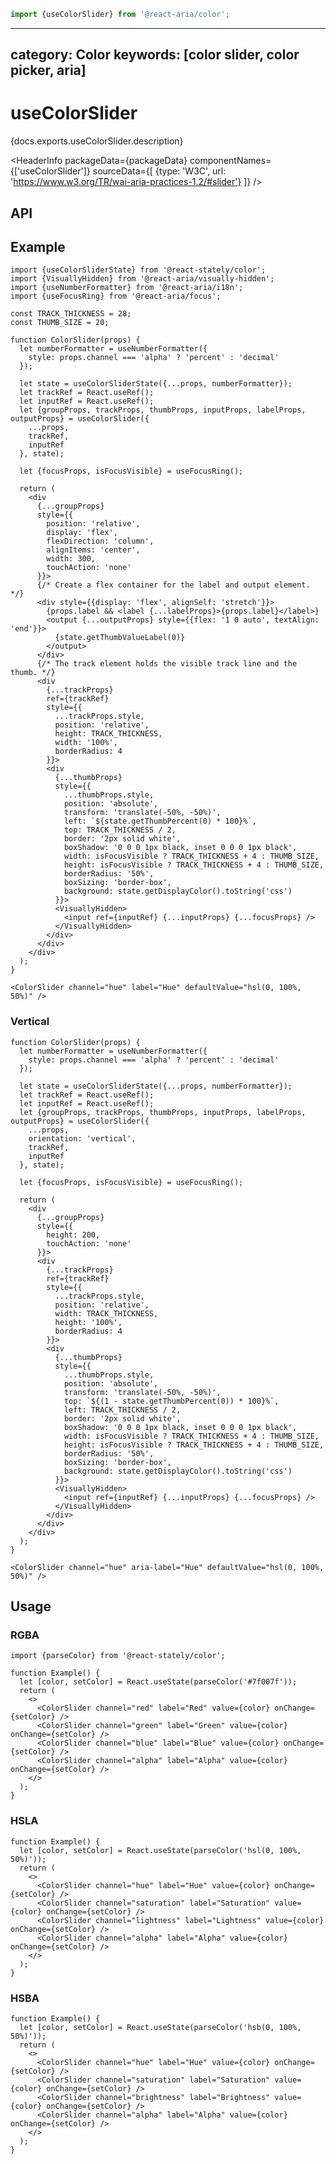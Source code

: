 <!-- Copyright 2020 Adobe. All rights reserved.
This file is licensed to you under the Apache License, Version 2.0 (the "License");
you may not use this file except in compliance with the License. You may obtain a copy
of the License at http://www.apache.org/licenses/LICENSE-2.0
Unless required by applicable law or agreed to in writing, software distributed under
the License is distributed on an "AS IS" BASIS, WITHOUT WARRANTIES OR REPRESENTATIONS
OF ANY KIND, either express or implied. See the License for the specific language
governing permissions and limitations under the License. -->



```jsx import
import {useColorSlider} from '@react-aria/color';
```

---
category: Color
keywords: [color slider, color picker, aria]
---

# useColorSlider

<p>{docs.exports.useColorSlider.description}</p>

<HeaderInfo
  packageData={packageData}
  componentNames={['useColorSlider']}
  sourceData={[
    {type: 'W3C', url: 'https://www.w3.org/TR/wai-aria-practices-1.2/#slider'}
  ]} />

## API

<FunctionAPI function={docs.exports.useColorSlider} links={docs.links} />

## Example

```tsx example export=true
import {useColorSliderState} from '@react-stately/color';
import {VisuallyHidden} from '@react-aria/visually-hidden';
import {useNumberFormatter} from '@react-aria/i18n';
import {useFocusRing} from '@react-aria/focus';

const TRACK_THICKNESS = 28;
const THUMB_SIZE = 20;

function ColorSlider(props) {
  let numberFormatter = useNumberFormatter({
    style: props.channel === 'alpha' ? 'percent' : 'decimal'
  });

  let state = useColorSliderState({...props, numberFormatter});
  let trackRef = React.useRef();
  let inputRef = React.useRef();
  let {groupProps, trackProps, thumbProps, inputProps, labelProps, outputProps} = useColorSlider({
    ...props,
    trackRef,
    inputRef
  }, state);

  let {focusProps, isFocusVisible} = useFocusRing();

  return (
    <div
      {...groupProps}
      style={{
        position: 'relative',
        display: 'flex',
        flexDirection: 'column',
        alignItems: 'center',
        width: 300,
        touchAction: 'none'
      }}>
      {/* Create a flex container for the label and output element. */}
      <div style={{display: 'flex', alignSelf: 'stretch'}}>
        {props.label && <label {...labelProps}>{props.label}</label>}
        <output {...outputProps} style={{flex: '1 0 auto', textAlign: 'end'}}>
          {state.getThumbValueLabel(0)}
        </output>
      </div>
      {/* The track element holds the visible track line and the thumb. */}
      <div
        {...trackProps}
        ref={trackRef}
        style={{
          ...trackProps.style,
          position: 'relative',
          height: TRACK_THICKNESS,
          width: '100%',
          borderRadius: 4
        }}>
        <div
          {...thumbProps}
          style={{
            ...thumbProps.style,
            position: 'absolute',
            transform: 'translate(-50%, -50%)',
            left: `${state.getThumbPercent(0) * 100}%`,
            top: TRACK_THICKNESS / 2,
            border: '2px solid white',
            boxShadow: '0 0 0 1px black, inset 0 0 0 1px black',
            width: isFocusVisible ? TRACK_THICKNESS + 4 : THUMB_SIZE,
            height: isFocusVisible ? TRACK_THICKNESS + 4 : THUMB_SIZE,
            borderRadius: '50%',
            boxSizing: 'border-box',
            background: state.getDisplayColor().toString('css')
          }}>
          <VisuallyHidden>
            <input ref={inputRef} {...inputProps} {...focusProps} />
          </VisuallyHidden>
        </div>
      </div>
    </div>
  );
}

<ColorSlider channel="hue" label="Hue" defaultValue="hsl(0, 100%, 50%)" />
```

### Vertical

```tsx example
function ColorSlider(props) {
  let numberFormatter = useNumberFormatter({
    style: props.channel === 'alpha' ? 'percent' : 'decimal'
  });

  let state = useColorSliderState({...props, numberFormatter});
  let trackRef = React.useRef();
  let inputRef = React.useRef();
  let {groupProps, trackProps, thumbProps, inputProps, labelProps, outputProps} = useColorSlider({
    ...props,
    orientation: 'vertical',
    trackRef,
    inputRef
  }, state);

  let {focusProps, isFocusVisible} = useFocusRing();

  return (
    <div
      {...groupProps}
      style={{
        height: 200,
        touchAction: 'none'
      }}>
      <div
        {...trackProps}
        ref={trackRef}
        style={{
          ...trackProps.style,
          position: 'relative',
          width: TRACK_THICKNESS,
          height: '100%',
          borderRadius: 4
        }}>
        <div
          {...thumbProps}
          style={{
            ...thumbProps.style,
            position: 'absolute',
            transform: 'translate(-50%, -50%)',
            top: `${(1 - state.getThumbPercent(0)) * 100}%`,
            left: TRACK_THICKNESS / 2,
            border: '2px solid white',
            boxShadow: '0 0 0 1px black, inset 0 0 0 1px black',
            width: isFocusVisible ? TRACK_THICKNESS + 4 : THUMB_SIZE,
            height: isFocusVisible ? TRACK_THICKNESS + 4 : THUMB_SIZE,
            borderRadius: '50%',
            boxSizing: 'border-box',
            background: state.getDisplayColor().toString('css')
          }}>
          <VisuallyHidden>
            <input ref={inputRef} {...inputProps} {...focusProps} />
          </VisuallyHidden>
        </div>
      </div>
    </div>
  );
}

<ColorSlider channel="hue" aria-label="Hue" defaultValue="hsl(0, 100%, 50%)" />
```

## Usage

### RGBA

```tsx example
import {parseColor} from '@react-stately/color';

function Example() {
  let [color, setColor] = React.useState(parseColor('#7f007f'));
  return (
    <>
      <ColorSlider channel="red" label="Red" value={color} onChange={setColor} />
      <ColorSlider channel="green" label="Green" value={color} onChange={setColor} />
      <ColorSlider channel="blue" label="Blue" value={color} onChange={setColor} />
      <ColorSlider channel="alpha" label="Alpha" value={color} onChange={setColor} />
    </>
  );
}
```

### HSLA

```tsx example
function Example() {
  let [color, setColor] = React.useState(parseColor('hsl(0, 100%, 50%)'));
  return (
    <>
      <ColorSlider channel="hue" label="Hue" value={color} onChange={setColor} />
      <ColorSlider channel="saturation" label="Saturation" value={color} onChange={setColor} />
      <ColorSlider channel="lightness" label="Lightness" value={color} onChange={setColor} />
      <ColorSlider channel="alpha" label="Alpha" value={color} onChange={setColor} />
    </>
  );
}
```

### HSBA

```tsx example
function Example() {
  let [color, setColor] = React.useState(parseColor('hsb(0, 100%, 50%)'));
  return (
    <>
      <ColorSlider channel="hue" label="Hue" value={color} onChange={setColor} />
      <ColorSlider channel="saturation" label="Saturation" value={color} onChange={setColor} />
      <ColorSlider channel="brightness" label="Brightness" value={color} onChange={setColor} />
      <ColorSlider channel="alpha" label="Alpha" value={color} onChange={setColor} />
    </>
  );
}
```
